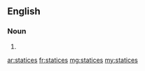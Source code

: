 ==English==

===Noun===
{{head|en|noun plural form}}

# {{plural of|statice|lang=en}}

[[ar:statices]]
[[fr:statices]]
[[mg:statices]]
[[my:statices]]